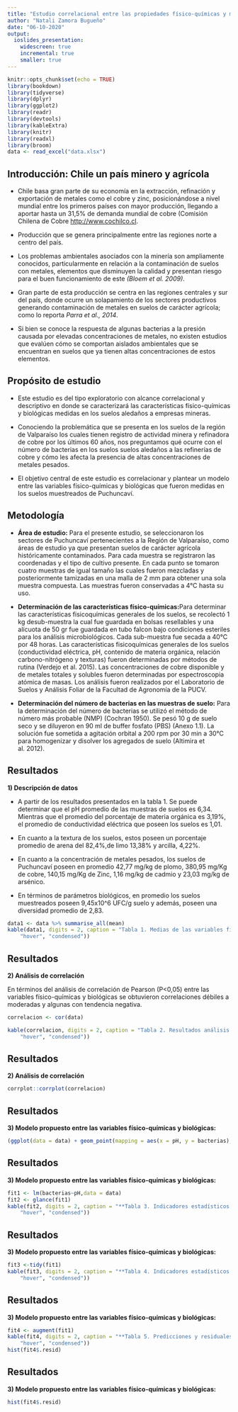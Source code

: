 ```yaml
---
title: "Estudio correlacional entre las propiedades físico-químicas y microbiológicas de los suelos de Puchuncaví aledaños a la refinería CODELCO Ventanas"
author: "Natali Zamora Bugueño"
date: "06-10-2020"
output: 
  ioslides_presentation:
    widescreen: true
    incremental: true
    smaller: true
---
```

```r
knitr::opts_chunk$set(echo = TRUE)
library(bookdown)
library(tidyverse)
library(dplyr)
library(ggplot2)
library(readr)
library(devtools)
library(kableExtra)
library(knitr)
library(readxl)
library(broom)
data <- read_excel("data.xlsx")
```

## Introducción: Chile un país minero y agrícola {.smaller}

* Chile basa gran parte de su economía en la extracción, refinación y exportación de metales como el cobre y zinc, posicionándose a nivel mundial entre los primeros países con mayor producción, llegando a aportar hasta un 31,5% de demanda mundial de cobre (Comisión Chilena de Cobre <http://www.cochilco.cl>.

* Producción que se genera principalmente entre las regiones norte a centro del país. 

* Los problemas ambientales asociados con la minería son ampliamente conocidos, particularmente en relación a la contaminación de suelos con metales, elementos que disminuyen la calidad y presentan riesgo para el buen funcionamiento de este *(Bloem et al. 2009)*.

* Gran parte de esta producción se centra en las regiones centrales y sur del país, donde ocurre un solapamiento de los sectores productivos generando contaminación de metales en suelos de carácter agrícola; como lo reporta *Parra et al., 2014*.

*  Si bien se conoce la respuesta de algunas bacterias a la presión causada por elevadas concentraciones de metales, no existen estudios
que evalúen cómo se comportan aislados ambientales que se encuentran en suelos que ya tienen altas concentraciones de estos elementos.


## Propósito de estudio {.smaller}

* Este estudio es del tipo exploratorio con alcance correlacional y descriptivo en donde se caracterizará las características físico-químicas y biológicas medidas en los suelos aledaños a empresas mineras.

* Conociendo la problemática que se presenta en los suelos de la región de Valparaíso los cuales tienen registro de actividad minera y refinadora de cobre por los últimos 60 años, nos preguntamos qué ocurre con el número de bacterias en los suelos suelos aledaños a las refinerías de cobre y cómo les afecta la presencia de altas concentraciones de metales pesados.

* El objetivo central de este estudio es correlacionar y plantear un modelo entre las variables físico-químicas y biológicas que fueron medidas en los suelos muestreados de Puchuncaví.

## Metodología {.smaller}

* **Área de estudio:** Para el presente estudio, se seleccionaron los sectores de Puchuncaví pertenecientes a la Región de Valparaíso, como áreas de estudio ya que presentan suelos de carácter agrícola históricamente contaminados. Para cada muestra se registraron las coordenadas y el tipo de cultivo presente. En cada punto se tomaron cuatro muestras de igual tamaño las cuales fueron mezcladas y posteriormente tamizadas en una malla de 2 mm para obtener una sola muestra compuesta. Las muestras fueron conservadas a 4°C hasta su uso.  

* **Determinación de las características físico-químicas:**Para determinar las características fisicoquímicas generales de los suelos, se recolectó 1 kg desub-muestra la cual fue guardada en bolsas resellables y una alícuota de 50 gr fue guardada en tubo falcon bajo condiciones esteriles para los análisis microbiológicos. Cada sub-muestra fue secada a 40°C por 48 horas. Las características fisicoquímicas generales de los suelos (conductividad eléctrica, pH, contenido de materia orgánica, relación carbono-nitrógeno y texturas) fueron determinadas por métodos de rutina (Verdejo et al. 2015). Las concentraciones de cobre disponible y de metales totales y solubles fueron determinadas por espectroscopia atómica de masas. Los análisis fueron realizados por el Laboratorio de Suelos y Análisis Foliar de la Facultad de Agronomía de la PUCV. 
 
* **Determinación del número de bacterias en las muestras de suelo:** Para la determinación del número de bacterias se utilizó el método de número más probable (NMP) (Cochran 1950). Se pesó 10 g de suelo seco y se diluyeron en 90 ml de buffer fosfato (PBS) (Anexo 1.1). La solución fue sometida a agitación orbital a 200 rpm por 30 min a 30°C para homogenizar y disolver los agregados de suelo (Altimira et al. 2012).


## Resultados {.smaller}

**1) Descripción de datos**

* A partir de los resultados presentados en la tabla 1. Se puede determinar que el pH promedio de las muestras de suelos es 6,34. Mientras que el promedio del porcentaje de materia orgánica es 3,19%, el promedio de conductividad eléctrica que poseen los suelos es 1,01. 

* En cuanto a la textura de los suelos, estos poseen un porcentaje promedio de arena del 82,4%,de limo 13,38% y arcilla, 4,22%.

* En cuanto a la concentración de metales pesados, los suelos de Puchuncaví poseen en promedio 42,77 mg/kg de plomo, 380,95 mg/Kg de cobre, 140,15 mg/Kg de Zinc, 1,16 mg/kg de cadmio y 23,03 mg/kg de arsénico.

* En términos de parámetros biológicos, en promedio los suelos muestreados poseen 9,45x10^6 UFC/g suelo y además, poseen una diversidad promedio de 2,83.

```r
data1 <- data %>% summarise_all(mean)
kable(data1, digits = 2, caption = "Tabla 1. Medias de las variables físico-químicas y biológicas medidas en las muestras de suelos de Puchuncaví.") %>% kable_styling(bootstrap_options = c("striped", 
    "hover", "condensed"))
```
 
## Resultados {.smaller}

**2) Análisis de correlación**

En términos del análisis de correlación de Pearson (P<0,05) entre las variables físico-químicas y biológicas se obtuvieron correlaciones débiles a moderadas y algunas con tendencia negativa.


```r
correlacion <- cor(data) 

kable(correlacion, digits = 2, caption = "Tabla 2. Resultados análisis correlación entre las variables físico-químicas y biológicas medidas en las muestras de suelos de Puchuncaví.") %>% kable_styling(bootstrap_options = c("striped", 
    "hover", "condensed"))
```

## Resultados {.smaller}

**2) Análisis de correlación**

```r
corrplot::corrplot(correlacion)

```
## Resultados {.smaller}

**3) Modelo propuesto entre las variables físico-químicas y biológicas:**

```r
(ggplot(data = data) + geom_point(mapping = aes(x = pH, y = bacterias), color = "blue"))

```

## Resultados {.smaller}

**3) Modelo propuesto entre las variables físico-químicas y biológicas:**

```r
fit1 <- lm(bacterias~pH,data = data)
fit2 <- glance(fit1)
kable(fit2, digits = 2, caption = "**Tabla 3. Indicadores estadísticos de modelo propuesto (diversidad~pH)**") %>% kable_styling(bootstrap_options = c("striped", 
    "hover", "condensed"))
```

## Resultados {.smaller}

**3) Modelo propuesto entre las variables físico-químicas y biológicas:**

```r
fit3 <-tidy(fit1)
kable(fit3, digits = 2, caption = "**Tabla 4. Indicadores estadísticos de modelo propuesto (diversidad~pH) obtenidos mediante tidy**") %>% kable_styling(bootstrap_options = c("striped", 
    "hover", "condensed"))
```

## Resultados {.smaller}
 
**3) Modelo propuesto entre las variables físico-químicas y biológicas:**

```r
fit4 <- augment(fit1)
kable(fit4, digits = 2, caption = "**Tabla 5. Predicciones y residuales del modelo propuesto (diversidad~pH)**") %>% kable_styling(bootstrap_options = c("striped", 
    "hover", "condensed"))
hist(fit4$.resid)
```

## Resultados {.smaller}

**3) Modelo propuesto entre las variables físico-químicas y biológicas:**

```r
hist(fit4$.resid)
```